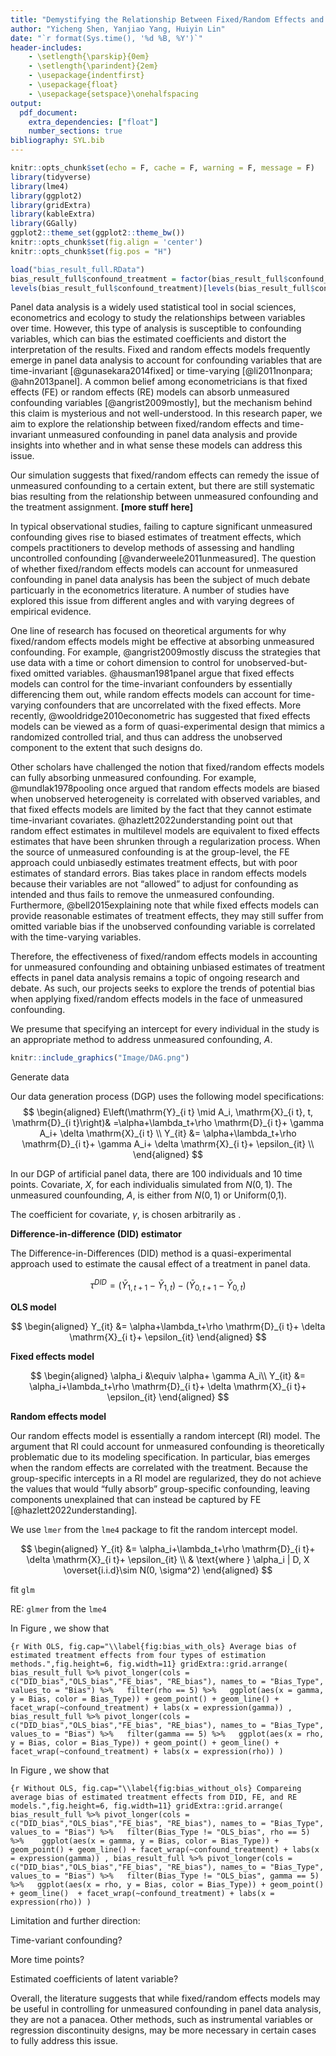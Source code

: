 ```yaml
---
title: "Demystifying the Relationship Between Fixed/Random Effects and Unmeasured Confounding in Panel Data Analysis"
author: "Yicheng Shen, Yanjiao Yang, Huiyin Lin"
date: "`r format(Sys.time(), '%d %B, %Y')`"
header-includes:
    - \setlength{\parskip}{0em}
    - \setlength{\parindent}{2em}
    - \usepackage{indentfirst}
    - \usepackage{float}
    - \usepackage{setspace}\onehalfspacing
output: 
  pdf_document: 
    extra_dependencies: ["float"]
    number_sections: true
bibliography: SYL.bib
---
```


```r
knitr::opts_chunk$set(echo = F, cache = F, warning = F, message = F)
library(tidyverse)
library(lme4)
library(ggplot2)
library(gridExtra)
library(kableExtra)
library(GGally)
ggplot2::theme_set(ggplot2::theme_bw())
knitr::opts_chunk$set(fig.align = 'center')
knitr::opts_chunk$set(fig.pos = "H")

load("bias_result_full.RData")
bias_result_full$confound_treatment = factor(bias_result_full$confound_treatment)
levels(bias_result_full$confound_treatment)[levels(bias_result_full$confound_treatment)=="Uniform"] <- "Very Strong"
```


\section{Introduction}

Panel data analysis is a widely used statistical tool in social sciences, econometrics and ecology to study the relationships between variables over time. However, this type of analysis is susceptible to confounding variables, which can bias the estimated coefficients and distort the interpretation of the results. 
Fixed and random effects models frequently emerge in panel data analysis to account for confounding variables that are time-invariant [@gunasekara2014fixed] or time-varying [@li2011nonpara; @ahn2013panel]. 
A common belief among econometricians is that fixed effects (FE) or random effects (RE) models can absorb unmeasured confounding variables [@angrist2009mostly], but the mechanism behind this claim is mysterious and not well-understood. 
In this research paper, we aim to explore the relationship between fixed/random effects and time-invariant unmeasured confounding in panel data analysis and provide insights into whether and in what sense these models can address this issue.

Our simulation suggests that fixed/random effects can remedy the issue of unmeasured confounding to a certain extent, but there are still systematic bias resulting from the relationship between unmeasured confounding and the treatment assignment. **[more stuff here]**




\section{Background}

In typical observational studies, failing to capture significant unmeasured confounding gives rise to biased estimates of treatment effects, which compels practitioners to develop methods of assessing and handling uncontrolled confounding [@vanderweele2011unmeasured]. 
The question of whether fixed/random effects models can account for unmeasured confounding in panel data analysis has been the subject of much debate particuarly in the econometrics literature. 
A number of studies have explored this issue from different angles and with varying degrees of empirical evidence.

One line of research has focused on theoretical arguments for why fixed/random effects models might be effective at absorbing unmeasured confounding. 
For example, @angrist2009mostly discuss the strategies that use data with a time or cohort dimension to control for unobserved-but-fixed omitted variables.
@hausman1981panel argue that fixed effects models can control for the time-invariant confounders by essentially differencing them out, while random effects models can account for time-varying confounders that are uncorrelated with the fixed effects. More recently, @wooldridge2010econometric has suggested that fixed effects models can be viewed as a form of quasi-experimental design that mimics a randomized controlled trial, and thus can address the unobserved component to the extent that such designs do.

Other scholars have challenged the notion that fixed/random effects models can fully absorbing unmeasured confounding. For example, @mundlak1978pooling once argued that random effects models are biased when unobserved heterogeneity is correlated with observed variables, and that fixed effects models are limited by the fact that they cannot estimate time-invariant covariates. 
@hazlett2022understanding point out that random effect estimates in multilevel models are equivalent to fixed effects estimates that have been shrunken through a regularization process. When the source of unmeasured confounding is at the group-level, the FE approach could unbiasedly estimates treatment effects, but with poor estimates of standard errors. Bias takes place in random effects models because their variables are not “allowed” to adjust for confounding as intended and thus fails to remove the unmeasured confounding.
Furthermore, @bell2015explaining note that while fixed effects models can provide reasonable estimates of treatment effects, they may still suffer from omitted variable bias if the unobserved confounding variable is correlated with the time-varying variables.

Therefore, the effectiveness of fixed/random effects models in accounting for unmeasured confounding and obtaining unbiased estimates of treatment effects in panel data analysis remains a topic of ongoing research and debate.
As such, our projects seeks to explore the trends of potential bias when applying fixed/random effects models in the face of unmeasured confounding.



\section{Method}

We presume that specifying an intercept for every individual in the study is an appropriate method to address unmeasured confounding, $A$. 

```r
knitr::include_graphics("Image/DAG.png")
```

Generate data 

\subsection{Continuous Case}

Our data generation process (DGP) uses the following model specifications:
$$
\begin{aligned}
E\left(\mathrm{Y}_{i t} \mid A_i, \mathrm{X}_{i t}, t, \mathrm{D}_{i t}\right)& =\alpha+\lambda_t+\rho \mathrm{D}_{i t}+ \gamma A_i+ \delta \mathrm{X}_{i t} \\
Y_{it} &= \alpha+\lambda_t+\rho \mathrm{D}_{i t}+ \gamma A_i+ \delta \mathrm{X}_{i t}+ \epsilon_{it} \\
\end{aligned}
$$


In our DGP of artificial panel data, there are 100 individuals and 10 time points. Covariate, $X$, for each individualis simulated from $N(0,1)$. The unmeasured counfounding, $A$, is either from $N(0,1)$ or $\text{Uniform(0,1)}$. 

The coefficient for covariate, $\gamma$, is chosen arbitrarily as . 



**Difference-in-difference (DID) estimator**

The Difference-in-Differences (DID) method is a quasi-experimental approach used to estimate the causal effect of a treatment in panel data.


$$
\tau^{DID} = (\bar Y_{1, t+1} - \bar Y_{1, t}) - (\bar Y_{0, t+1} - \bar Y_{0, t})
$$




**OLS model**

$$
\begin{aligned}
Y_{it} &= \alpha+\lambda_t+\rho \mathrm{D}_{i t}+ \delta \mathrm{X}_{i t}+ \epsilon_{it} 
\end{aligned}
$$




**Fixed effects model**

$$
\begin{aligned}
\alpha_i &\equiv \alpha+ \gamma A_i\\
Y_{it} &= \alpha_i+\lambda_t+\rho \mathrm{D}_{i t}+ \delta \mathrm{X}_{i t}+ \epsilon_{it} 
\end{aligned}
$$




**Random effects model**

Our random effects model is essentially a random intercept (RI) model. The argument that RI could account for unmeasured confounding is theoretically problematic due to its modeling specification. 
In particular, bias emerges when the random effects are correlated with the treatment. Because the group-specific intercepts in a RI model are regularized, they do not achieve the values that would “fully absorb” group-specific confounding, leaving components unexplained that can instead be captured by FE [@hazlett2022understanding]. 

We use `lmer` from the `lme4` package to fit the random intercept model. 

$$
\begin{aligned}
Y_{it} &= \alpha_i+\lambda_t+\rho \mathrm{D}_{i t}+ \delta \mathrm{X}_{i t}+ \epsilon_{it} \\
& \text{where } \alpha_i | D, X \overset{i.i.d}\sim N(0, \sigma^2)
\end{aligned}
$$



\subsection{Binary Case}

fit `glm`

RE: `glmer` from the `lme4`


\section{Result}

In Figure \ref{fig:bias_with_ols}, we show that 

```{r With OLS, fig.cap="\\label{fig:bias_with_ols} Average bias of estimated treatment effects from four types of estimation methods.",fig.height=6, fig.width=11}
gridExtra::grid.arrange(
bias_result_full %>% pivot_longer(cols = c("DID_bias","OLS_bias","FE_bias", "RE_bias"), names_to = "Bias_Type", values_to = "Bias") %>%
  filter(rho == 5) %>%
  ggplot(aes(x = gamma, y = Bias, color = Bias_Type)) + geom_point() + geom_line() + facet_wrap(~confound_treatment) + labs(x = expression(gamma))
,
bias_result_full %>% pivot_longer(cols = c("DID_bias","OLS_bias","FE_bias", "RE_bias"), names_to = "Bias_Type", values_to = "Bias") %>%
  filter(gamma == 5) %>%
  ggplot(aes(x = rho, y = Bias, color = Bias_Type)) + geom_point() + geom_line() + facet_wrap(~confound_treatment) + labs(x = expression(rho))
)
```


In Figure \ref{fig:bias_without_ols}, we show that 

```{r Without OLS, fig.cap="\\label{fig:bias_without_ols} Compareing average bias of estimated treatment effects from DID, FE, and RE models.",fig.height=6, fig.width=11}
gridExtra::grid.arrange(
bias_result_full %>% pivot_longer(cols = c("DID_bias","OLS_bias","FE_bias", "RE_bias"), names_to = "Bias_Type", values_to = "Bias") %>%
  filter(Bias_Type != "OLS_bias", rho == 5) %>% 
  ggplot(aes(x = gamma, y = Bias, color = Bias_Type)) + geom_point() + geom_line() + facet_wrap(~confound_treatment) + labs(x = expression(gamma))
,
bias_result_full %>% pivot_longer(cols = c("DID_bias","OLS_bias","FE_bias", "RE_bias"), names_to = "Bias_Type", values_to = "Bias") %>%
  filter(Bias_Type != "OLS_bias", gamma == 5) %>%
  ggplot(aes(x = rho, y = Bias, color = Bias_Type)) + geom_point() + geom_line()  + facet_wrap(~confound_treatment) + labs(x = expression(rho))
)
```



\section{Discussion}


Limitation and further direction: 

Time-variant confounding? 

More time points?

Estimated coefficients of latent variable?


Overall, the literature suggests that while fixed/random effects models may be useful in controlling for unmeasured confounding in panel data analysis, they are not a panacea. Other methods, such as instrumental variables or regression discontinuity designs, may be more necessary in certain cases to fully address this issue.



<!-- \newpage -->

\section{Reference}

